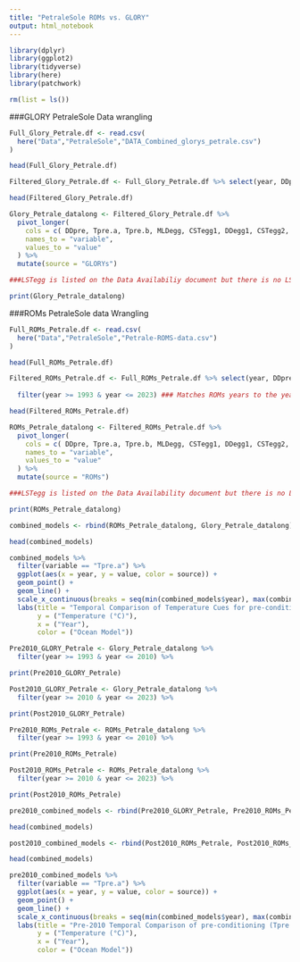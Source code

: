 ```yaml
---
title: "PetraleSole ROMs vs. GLORY"
output: html_notebook
---
```



```r
library(dplyr)
library(ggplot2)
library(tidyverse)
library(here) 
library(patchwork)
```

```r
rm(list = ls())
```


###GLORY PetraleSole Data wrangling

```r

Full_Glory_Petrale.df <- read.csv(
  here("Data","PetraleSole","DATA_Combined_glorys_petrale.csv")
)

head(Full_Glory_Petrale.df)

```
```r

Filtered_Glory_Petrale.df <- Full_Glory_Petrale.df %>% select(year, DDpre, Tpre.a, Tpre.b, MLDegg, CSTegg1, DDegg1, CSTegg2, LSTegg2, DDegg2, LSTlarv,CSTlarv, DDlarv, LSTpjuv, CSTpjuv, DDpjuv, LSTbjuv.a, CSTbjuv.a, LSTbjuv.b, CSTbjuv.b )

head(Filtered_Glory_Petrale.df)

```

```r
Glory_Petrale_datalong <- Filtered_Glory_Petrale.df %>%
  pivot_longer(
    cols = c( DDpre, Tpre.a, Tpre.b, MLDegg, CSTegg1, DDegg1, CSTegg2, LSTegg2, DDegg2, LSTlarv,CSTlarv, DDlarv, LSTpjuv, CSTpjuv, DDpjuv, LSTbjuv.a, CSTbjuv.a, LSTbjuv.b, CSTbjuv.b ),
    names_to = "variable",
    values_to = "value"
  ) %>%
  mutate(source = "GLORYs")

###LSTegg is listed on the Data Availabiliy document but there is no LSTegg column in csv file. there is an LSTegg 2 however

print(Glory_Petrale_datalong)

```

###ROMs PetraleSole data Wrangling


```r

Full_ROMs_Petrale.df <- read.csv(
  here("Data","PetraleSole","Petrale-ROMS-data.csv")
)

head(Full_ROMs_Petrale.df)

```

```r

Filtered_ROMs_Petrale.df <- Full_ROMs_Petrale.df %>% select(year, DDpre, Tpre.a, Tpre.b, MLDegg, CSTegg1, DDegg1, CSTegg2, LSTegg2, DDegg2, LSTlarv,CSTlarv, DDlarv, LSTpjuv, CSTpjuv, DDpjuv, LSTbjuv.a, CSTbjuv.a, LSTbjuv.b, CSTbjuv.b ) %>% 
  
  filter(year >= 1993 & year <= 2023) ### Matches ROMs years to the years GLORY dataset had

head(Filtered_ROMs_Petrale.df)

```

```r
ROMs_Petrale_datalong <- Filtered_ROMs_Petrale.df %>%
  pivot_longer(
    cols = c( DDpre, Tpre.a, Tpre.b, MLDegg, CSTegg1, DDegg1, CSTegg2, LSTegg2, DDegg2, LSTlarv,CSTlarv, DDlarv, LSTpjuv, CSTpjuv, DDpjuv, LSTbjuv.a, CSTbjuv.a, LSTbjuv.b, CSTbjuv.b ),
    names_to = "variable",
    values_to = "value"
  ) %>%
  mutate(source = "ROMs")

###LSTegg is listed on the Data Availability document but there is no LSTegg column in csv file, there is an LSTegg 2 however (whats the difference??)

print(ROMs_Petrale_datalong)

```

```r

combined_models <- rbind(ROMs_Petrale_datalong, Glory_Petrale_datalong)

head(combined_models)

```


```r

combined_models %>%
  filter(variable == "Tpre.a") %>%
  ggplot(aes(x = year, y = value, color = source)) +
  geom_point() + 
  geom_line() + 
  scale_x_continuous(breaks = seq(min(combined_models$year), max(combined_models$year), by = 5 )) +
  labs(title = "Temporal Comparison of Temperature Cues for pre-conditioning (Tpre.a)\nin PetraleSole: GLORYS vs ROMs",
       y = ("Temperature (°C)"),
       x = ("Year"),
       color = ("Ocean Model"))
```

```r
Pre2010_GLORY_Petrale <- Glory_Petrale_datalong %>% 
  filter(year >= 1993 & year <= 2010) %>%

print(Pre2010_GLORY_Petrale)

```

```r
Post2010_GLORY_Petrale <- Glory_Petrale_datalong %>% 
  filter(year >= 2010 & year <= 2023) %>%

print(Post2010_GLORY_Petrale)

```
```r
Pre2010_ROMs_Petrale <- ROMs_Petrale_datalong %>% 
  filter(year >= 1993 & year <= 2010) %>%

print(Pre2010_ROMs_Petrale)

```

```r
Post2010_ROMs_Petrale <- ROMs_Petrale_datalong %>% 
  filter(year >= 2010 & year <= 2023) %>%

print(Post2010_ROMs_Petrale)

```


```r

pre2010_combined_models <- rbind(Pre2010_GLORY_Petrale, Pre2010_ROMs_Petrale)

head(combined_models)

```


```r

post2010_combined_models <- rbind(Post2010_ROMs_Petrale, Post2010_ROMs_Petrale)

head(combined_models)

```

```r

pre2010_combined_models %>%
  filter(variable == "Tpre.a") %>%
  ggplot(aes(x = year, y = value, color = source)) +
  geom_point() + 
  geom_line() + 
  scale_x_continuous(breaks = seq(min(combined_models$year), max(combined_models$year), by = 2 )) +
  labs(title = "Pre-2010 Temporal Comparison of pre-conditioning (Tpre.a)\nin PetraleSole: GLORYS vs ROMs",
       y = ("Temperature (°C)"),
       x = ("Year"),
       color = ("Ocean Model"))

```